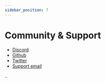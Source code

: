 ```yaml
---
sidebar_position: 7
---
```


# Community & Support
- [Discord](https://chat.sequence.build/)
- [Github](https://github.com/0xsequence)
- [Twitter](https://twitter.com/0xSequence)
- [Support email](mailto:hello@sequence.build)

..

